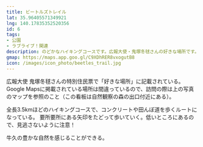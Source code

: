 ```yaml
---
title: ビートルズトレイル
lat: 35.96405571349921
lng: 140.17835352520356
id: 6
tags:
- 公園
- ラブライブ！関連
description: のどかなハイキングコースです。広報大使・鬼塚冬毬さんの好きな場所です。
gmap: https://maps.app.goo.gl/C9XDhRER8vxogutB8
icon: /images/icon_photo/beetles_trail.jpg
---
```


<LinkedImage
  src="/images/photos/beetles_trail-sign.jpg"
  href="/photo_pages/beetles_trail-sign"
/>

広報大使 鬼塚冬毬さんの特別住民票で「好きな場所」に記載されている。
Google Mapsに掲載されている場所は間違っているので、訪問の際は上の写真のマップを参照のこと（この看板は自然観察の森の出口付近にある）。

全長3.5kmほどのハイキングコースで、コンクリートや田んぼ道を歩くルートになっている。
要所要所にある矢印をたどって歩いていく。低いところにあるので、見逃さないように注意！

<LinkedImage
  src="/images/photos/beetles_trail-poll2.jpg"
  href="/photo_pages/beetles_trail-poll2"
/>

牛久の豊かな自然を感じることができる。

<LinkedImage
  src="/images/photos/beetles_trail-walk1.jpg"
  href="/photo_pages/beetles_trail-walk1"
/>

<LinkedImage
  src="/images/photos/beetles_trail-walk4.jpg"
  href="/photo_pages/beetles_trail-walk4"
/>

<LinkedImage
  src="/images/photos/beetles_trail-walk6.jpg"
  href="/photo_pages/beetles_trail-walk6"
/>

<LinkedImage
  src="/images/photos/beetles_trail-walk8.jpg"
  href="/photo_pages/beetles_trail-walk8"
/>

<LinkedImage
  src="/images/photos/beetles_trail-poll9.jpg"
  href="/photo_pages/beetles_trail-poll9"
/>



